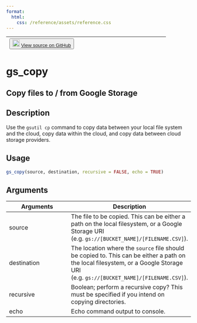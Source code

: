 ```yaml
---
format:
  html:
    css: /reference/assets/reference.css
---
```


| <button class="button"> ![](/reference/assets/GitHub-Mark-32px.png){width="20"} [View source on GitHub](NULL/blob/main/R/gcloud-storage.R#L23) </button> |
|:------------------------------:|:--------------------------------------:|

# gs_copy

## Copy files to / from Google Storage

## Description
Use the `gsutil cp` command to copy data between your local file system and the cloud, copy data within the cloud, and copy data between cloud storage providers. 


## Usage
```r
gs_copy(source, destination, recursive = FALSE, echo = TRUE) 
```

## Arguments
|Arguments|Description|
|---|---|
| source | The file to be copied. This can be either a path on the local filesystem, or a Google Storage URI (e.g. `gs://[BUCKET_NAME]/[FILENAME.CSV]`). |
| destination | The location where the `source` file should be copied to. This can be either a path on the local filesystem, or a Google Storage URI (e.g. `gs://[BUCKET_NAME]/[FILENAME.CSV]`). |
| recursive | Boolean; perform a recursive copy? This must be specified if you intend on copying directories. |
| echo | Echo command output to console. |







